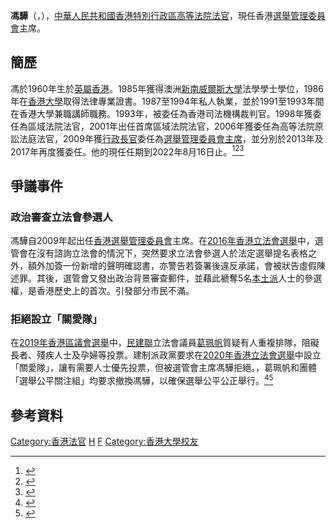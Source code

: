 {{expand|time=2015-07-06T19:52:34+00:00}}
{{onesource|time=2015-07-06T19:52:34+00:00}}
{{Infobox_officeholder
| honorific-prefix =[[The_Honourable|The Honourable]] [[香港高等法院|Mr Justice]]
| name = 馮驊<br />Fung Wah, Barnabas
| honorific-suffix = 法官
| image =  
| caption = 
| office = 香港[[選舉管理委員會_(香港)|選舉管理委員會]]主席	
| sex = 男
| birth_place = {{HKG-1910}}
| birth_date = {{birth_year_and_age|1960|}}
| term_start = 2009年8月17日
| term_end = 
| predecessor = [[彭鍵基|彭鍵基]]
| successor = 
}} 
'''馮驊'''{{GBSHK}}（{{lang-en|Barnabas Fung}}，{{bd|1960年||catIdx=F馮}}），[[中華人民共和國|中華人民共和國]][[香港特別行政區|香港特別行政區]][[高等法院|高等法院]][[法官|法官]]，現任香港[[選舉管理委員會_(香港)|選舉管理委員會]]主席。

==簡歷==
馮於1960年生於[[英屬香港|英屬香港]]。1985年獲得澳洲[[新南威爾斯大學|新南威爾斯大學]]法學學士學位，1986年在[[香港大學|香港大學]]取得法律專業證書。1987至1994年私人執業，並於1991至1993年間在香港大學兼職講師職務。1993年，被委任為香港司法機構裁判官。1998年獲委任為區域法院法官，2001年出任首席區域法院法官，2006年獲委任為高等法院原訟法庭法官，2009年獲[[行政長官|行政長官]]委任為[[選舉管理委員會|選舉管理委員會]][[主席|主席]]，並分別於2013年及2017年再度獲委任。他的現任任期到2022年8月16日止。<ref>{{cite web|url=http://www.info.gov.hk/gia/general/199809/03/0903122.htm|title=委任司法人員|publisher=香港政府資訊中心|date=1998-09-03}}</ref><ref>{{cite web|title=選舉管理委員成員|url=https://www.eac.gov.hk/ch/about/member.htm|accessdate=2017-12-02|date=2017-12-02}}</ref><ref>{{cite web|url=http://www.doj.gov.hk/mediatefirst/chi/pdf/CV-29.pdf|title=馮驊法官|publisher=香港特別行政區律政司|accessdate=2017-12-02}}</ref>

==爭議事件 ==
=== 政治審查立法會參選人 ===
{{main|2016年立法會參選確認書風波}}
馮驊自2009年起出任[[香港選舉管理委員會|香港選舉管理委員會]]主席。在[[2016年香港立法會選舉|2016年香港立法會選舉]]中，選管會在沒有諮詢立法會的情況下，突然要求立法會參選人於法定選舉提名表格之外，額外加簽一份新增的聲明確認書，亦警告若簽署後違反承諾，會被狀告虛假陳述罪。其後，選管會又發出政治背景審查郵件，並藉此褫奪5名[[本土派_(香港)|本土派]]人士的參選權，是香港歷史上的首次。引發部分市民不滿。

=== 拒絕設立「關愛隊」 ===
在[[2019年香港區議會選舉|2019年香港區議會選舉]]中，[[民建聯|民建聯]]立法會議員[[葛珮帆|葛珮帆]]質疑有人重複排隊，阻礙長者、殘疾人士及孕婦等投票。建制派政黨要求在[[2020年香港立法會選舉|2020年香港立法會選舉]]中設立「關愛隊」，讓有需要人士優先投票，但被選管會主席馮驊拒絕。{{來源請求|reason=來源沒有列明他受廣泛批評}}，葛珮帆和團體「選舉公平關注組」均要求撤換馮驊，以確保選舉公平公正舉行。<ref>{{citenews|title=不滿建議未得獲採納 團體請願要求撤換馮驊|url=https://hk.mobi.yahoo.com/news/不滿建議未得獲採納-團體請願要求撤換馮驊-120032817.html|accessdate=2020-07-12|date=2020-07-09}}</ref><ref>{{citenews|title=政Whats噏：馮驊拒設關愛隊　葛珮帆促換晒選管會啲人|url=https://hk.on.cc/hk/bkn/cnt/news/20200710/mobile/bkn-20200710185551951-0710_00822_001.html|accessdate=2020-07-12|date=2020-07-10}}</ref>

==參考資料==
{{reflist}}

[[Category:香港法官|Category:香港法官]]
[[Category:馮姓|H]]
[[Category:新南威爾斯大學校友|F]]
[[Category:香港大學校友|Category:香港大學校友]]